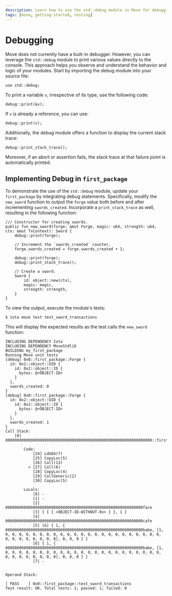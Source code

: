 ```yaml
---
description: Learn how to use the std::debug module in Move for debugging and printing values.
tags: [move, getting-started, testing]
---
```


# Debugging

Move does not currently have a built-in debugger. However, you can leverage the `std::debug` module to print various values directly to the console. This approach helps you observe and understand the behavior and logic of your modules. Start by importing the debug module into your source file:

```move
use std::debug;
```

To print a variable `v`, irrespective of its type, use the following code:

```move
debug::print(&v);
```

If `v` is already a reference, you can use:

```move
debug::print(v);
```

Additionally, the debug module offers a function to display the current stack trace:

```move
debug::print_stack_trace();
```

Moreover, if an abort or assertion fails, the stack trace at that failure point is automatically printed.

## Implementing Debug in `first_package`

To demonstrate the use of the `std::debug` module, update your `first_package` by integrating debug statements. Specifically, modify the `new_sword` function to output the `forge` value both before and after incrementing `swords_created`. Incorporate a `print_stack_trace` as well, resulting in the following function:

```move
/// Constructor for creating swords.
public fun new_sword(forge: &mut Forge, magic: u64, strength: u64, ctx: &mut TxContext): Sword {
    debug::print(forge);

    // Increment the `swords_created` counter.
    forge.swords_created = forge.swords_created + 1;

    debug::print(forge);
    debug::print_stack_trace();

    // Create a sword.
    Sword {
        id: object::new(ctx),
        magic: magic,
        strength: strength,
    }
}
```

To view the output, execute the module's tests:

```shell
$ iota move test test_sword_transactions
```

This will display the expected results as the test calls the `new_sword` function:

```shell
INCLUDING DEPENDENCY Iota
INCLUDING DEPENDENCY MoveStdlib
BUILDING my_first_package
Running Move unit tests
[debug] 0x0::first_package::Forge {
  id: 0x2::object::UID {
    id: 0x2::object::ID {
      bytes: @<OBJECT-ID>
    }
  },
  swords_created: 0
}
[debug] 0x0::first_package::Forge {
  id: 0x2::object::UID {
    id: 0x2::object::ID {
      bytes: @<OBJECT-ID>
    }
  },
  swords_created: 1
}
Call Stack:
    [0] 0000000000000000000000000000000000000000000000000000000000000000::first_package::test_sword_transactions

        Code:
            [24] LdU64(7)
            [25] CopyLoc(5)
            [26] Call(13)
          > [27] Call(6)
            [28] CopyLoc(4)
            [29] CallGeneric(2)
            [30] CopyLoc(5)

        Locals:
            [0] -
            [1] -
            [2] 000000000000000000000000000000000000000000000000000000000000face
            [3] { { { <OBJECT-ID-WITHOUT-0x> } }, 1 }
            [4] 000000000000000000000000000000000000000000000000000000000000cafe
            [5] (&) { 1, { 000000000000000000000000000000000000000000000000000000000000babe, [1, 0, 0, 0, 0, 0, 0, 0, 0, 0, 0, 0, 0, 0, 0, 0, 0, 0, 0, 0, 0, 0, 0, 0, 0, 0, 0, 0, 0, 0, 0, 0], 0, 0, 0 } }
            [6] { 1, { 000000000000000000000000000000000000000000000000000000000000babe, [1, 0, 0, 0, 0, 0, 0, 0, 0, 0, 0, 0, 0, 0, 0, 0, 0, 0, 0, 0, 0, 0, 0, 0, 0, 0, 0, 0, 0, 0, 0, 0], 0, 0, 0 } }
            [7] -


Operand Stack:

[ PASS    ] 0x0::first_package::test_sword_transactions
Test result: OK. Total tests: 1; passed: 1; failed: 0
```


<Quiz questions={questions} />
